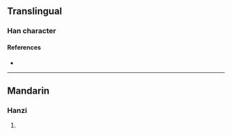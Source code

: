 {{character info/new}}
==Translingual==

===Han character===
{{Han char|rn=98|rad=瓦|as=08|sn=13|four=90717|canj=FBRMN|ids=⿱尚瓦}}

====References====
* {{Han ref|kx=0749.360|dkj=21525|dj=1158.150|hdz=21426.180|uh=74FD|ud=29949|bh=DEC2|bd=57026}}

----

==Mandarin==

===Hanzi===
{{cmn-hanzi|pin=[[dàng]] ([[dang4]])|wg=tang<sup>4</sup>}}

# {{defn|lang=cmn|sort=瓦08}}